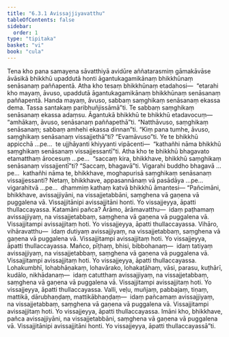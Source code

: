 ```yaml
---
title: "6.3.1 Avissajjiyavatthu"
tableOfContents: false
sidebar:
  order: 1
type: "tipitaka"
basket: "vi"
book: "cula"
---
```



<DynamicBreadcrumb />

<Division number="321" book="cula">

<Paragraph number="1384" book="cula">
Tena kho pana samayena sāvatthiyā avidūre aññatarasmiṃ gāmakāvāse āvāsikā bhikkhū upaddutā honti āgantukagamikānaṃ bhikkhūnaṃ senāsanaṃ paññapentā. Atha kho tesaṃ bhikkhūnaṃ etadahosi—  “etarahi kho mayaṃ, āvuso, upaddutā āgantukagamikānaṃ bhikkhūnaṃ senāsanaṃ paññapentā. Handa mayaṃ, āvuso, sabbaṃ saṃghikaṃ senāsanaṃ ekassa dema. Tassa santakaṃ paribhuñjissāmā”ti. Te sabbaṃ saṃghikaṃ senāsanaṃ ekassa adaṃsu. Āgantukā bhikkhū te bhikkhū etadavocuṃ—  “amhākaṃ, āvuso, senāsanaṃ paññapethā”ti. “Natthāvuso, saṃghikaṃ senāsanaṃ; sabbaṃ amhehi ekassa dinnan”ti. “Kiṃ pana tumhe, āvuso, saṃghikaṃ senāsanaṃ vissajjethā”ti? “Evamāvuso”ti. Ye te bhikkhū appicchā …pe…  te ujjhāyanti khiyyanti vipācenti—  “kathañhi nāma bhikkhū saṃghikaṃ senāsanaṃ vissajjessantī”ti. Atha kho te bhikkhū bhagavato etamatthaṃ ārocesuṃ …pe…  “saccaṃ kira, bhikkhave, bhikkhū saṃghikaṃ senāsanaṃ vissajjentī”ti? “Saccaṃ, bhagavā”ti. Vigarahi buddho bhagavā …pe…  kathañhi nāma te, bhikkhave, moghapurisā saṃghikaṃ senāsanaṃ vissajjessanti? Netaṃ, bhikkhave, appasannānaṃ vā pasādāya …pe…  vigarahitvā …pe…  dhammiṃ kathaṃ katvā bhikkhū āmantesi—
</Paragraph>

<Paragraph number="1385" book="cula">
“Pañcimāni, bhikkhave, avissajjiyāni, na vissajjetabbāni, saṃghena vā gaṇena vā puggalena vā. Vissajjitānipi avissajjitāni honti. Yo vissajjeyya, āpatti thullaccayassa. Katamāni pañca? Ārāmo, ārāmavatthu—  idaṃ paṭhamaṃ avissajjiyaṃ, na vissajjetabbaṃ, saṃghena vā gaṇena vā puggalena vā. Vissajjitampi avissajjitaṃ hoti. Yo vissajjeyya, āpatti thullaccayassa.
</Paragraph>

<Paragraph number="1386" book="cula">
Vihāro, vihāravatthu—  idaṃ dutiyaṃ avissajjiyaṃ, na vissajjetabbaṃ, saṃghena vā gaṇena vā puggalena vā. Vissajjitampi avissajjitaṃ hoti. Yo vissajjeyya, āpatti thullaccayassa.
</Paragraph>

<Paragraph number="1387" book="cula">
Mañco, pīṭhaṃ, bhisi, bibbohanaṃ—  idaṃ tatiyaṃ avissajjiyaṃ, na vissajjetabbaṃ, saṃghena vā gaṇena vā puggalena vā. Vissajjitampi avissajjitaṃ hoti. Yo vissajjeyya, āpatti thullaccayassa.
</Paragraph>

<Paragraph number="1388" book="cula">
Lohakumbhī, lohabhāṇakaṃ, lohavārako, lohakaṭāhaṃ, vāsi, parasu, kuṭhārī, kudālo, nikhādanaṃ—  idaṃ catutthaṃ avissajjiyaṃ, na vissajjetabbaṃ, saṃghena vā gaṇena vā puggalena vā. Vissajjitampi avissajjitaṃ hoti. Yo vissajjeyya, āpatti thullaccayassa.
</Paragraph>

<Paragraph number="1389" book="cula">
Valli, veḷu, muñjaṃ, pabbajaṃ, tiṇaṃ, mattikā, dārubhaṇḍaṃ, mattikābhaṇḍaṃ—  idaṃ pañcamaṃ avissajjiyaṃ, na vissajjetabbaṃ, saṃghena vā gaṇena vā puggalena vā. Vissajjitampi avissajjitaṃ hoti. Yo vissajjeyya, āpatti thullaccayassa. Imāni kho, bhikkhave, pañca avissajjiyāni, na vissajjetabbāni, saṃghena vā gaṇena vā puggalena vā. Vissajjitānipi avissajjitāni honti. Yo vissajjeyya, āpatti thullaccayassā”ti.
</Paragraph>
</Division>
